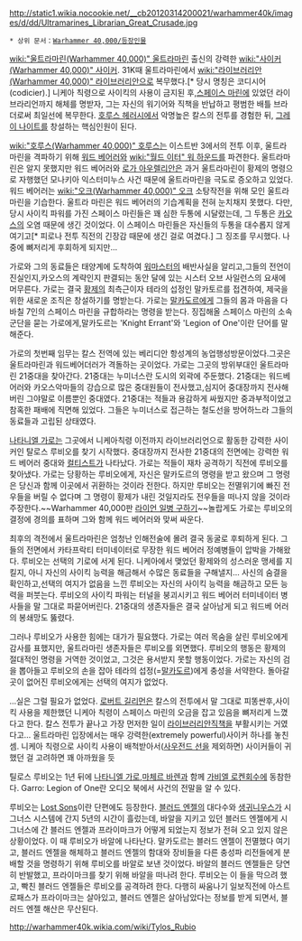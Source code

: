 {{{+1 '''Tylos Rubio'''}}}

http://static1.wikia.nocookie.net/__cb20120314200021/warhammer40k/images/d/dd/Ultramarines_Librarian_Great_Crusade.jpg

 * 상위 문서：[[Warhammer 40,000/등장인물]] 


[[wiki:"울트라마린(Warhammer 40,000)" 울트라마린]] 출신의 강력한 [[wiki:"사이커(Warhammer 40,000)" 사이커]]. 31K때 울트라마린에서 [[wiki:"라이브러리안(Warhammer 40,000)" 라이브러리안]]으로 복무했다.[* 당시 명칭은 코디시어(codicier).] 니케아 칙령으로 사이킥의 사용이 금지된 후,[[스페이스 마린]]에 있었던 라이브라리언까지 해체를 명받자, 그는 자신의 워기어와 직책을 반납하고 평범한 배틀 브라더로써 최일선에 복무한다. [[호루스 헤러시]]에서 악명높은 칼스의 전투를 경험한 뒤, [[그레이 나이트]]를 창설하는 핵심인원이 된다.

[[wiki:"호루스(Warhammer 40,000)" 호루스]]는 이스트반 3에서의 전투 이후, 울트라마린을 격파하기 위해 [[워드 베어러]]와 [[wiki:"월드 이터" 워 하운드]]를 파견한다. 울트라마린은 알지 못했지만 워드 베어러와 [[로가 아우렐리안]]은 과거 울트라마린이 황제의 명령으로 자행했던 모나키아 익스터미누스 사건 때문에 울트라마린을 극도로 증오하고 있었다. 워드 베어러는 [[wiki:"오크(Warhammer 40,000)" 오크]] 소탕작전을 위해 모인 울트라 마린을 기습한다. 울트라 마린은 워드 베어러의 기습계획을 전혀 눈치채지 못했다. 다만, 당시 사이킥 파워를 가진 스페이스 마린들은 꽤 심한 두통에 시달렸는데, 그 두통은 [[카오스]]의 오염 때문에 생긴 것이었다. 이 스페이스 마린들은 자신들의 두통을 대수롭지 않게 여기고[* 피로나 전투 직전의 긴장감 때문에 생긴 걸로 여겼다.] 그 징조를 무시했다. 나중에 뼈저리게 후회하게 되지만…

가로와 그의 동료들은 태양계에 도착하여 [[워마스터]]의 배반사실을 알리고,그들의 전언이 진실인지,카오스의 계략인지 판결되는 동안 달에 있는 시스터 오브 사일런스의 요새에 머무른다. 가로는 결국 [[황제]]의 최측근이자 테라의 섭정인 말카토르를 접견하여, 제국을 위한 새로운 조직은 창설하기를 명받는다. 가로는 [[말카도르]]에게 그들의 몸과 마음을 다 바칠 7인의 스페이스 마린을 규합하라는 명령을 받는다. 징집해올 스페이스 마린의 소속군단을 묻는 가로에게,말카도르는 'Knight Errant'와 'Legion of One'이란 단어를 말해준다.

가로의 첫번째 임무는 칼스 전역에 있는 베리디안 항성계의 농업행성방문이었다.그곳은 울트라마린과 워드베어더러가 격돌하는 곳이었다. 가로는 그곳의 방위부대인 울트라마린 21중대을 찾아간다. 21중대는 누미너스란 도시의 외곽에 주둔했다. 21중대는 워드베어러와 카오스악마들의 강습으로 많은 중대원들이 전사했고,심지어 중대장까지 전사해버린 그야말로 이름뿐인 중대였다. 21중대는 적들과 용감하게 싸웠지만 중과부적이었고  참혹한 패배에 직면해 있었다. 그들은  누미너스로 접근하는 철도선을 방어하느라 그들의 동료들과 고립된 상태였다.

[[나타니엘 가로]]는 그곳에서 니케아칙령 이전까지 라이브러리언으로 활동한 강력한 사이커인 탈로스 루비오를 찾기 시작했다. 중대장까지 전사한 21중대의 전면에는 강력한 워드 베어러 중대와 [[컬티스트]]가 나타났다. 가로는 적들이 재차 공격하기 직전에 루비오를 찾아냈다. 가로는 당황하는 루비오에게, 자신은 말카도르의 명령을 받고 왔으며 그 명령은 당신과 함께 이곳에서 귀환하는 것이라 전한다. 하지만 루비오는 전멸위기에 빠진 전우들을 버릴 수 없다며 그 명령이 황제가 내린 것일지라도 전우들을 떠나지 않을 것이라 주장한다.~~Warhammer 40,000판 [[라이언 일병 구하기]]~~놀랍게도 가로는 루비오의 결정에 경의를 표하며 그와 함께 워드 베어러와 맞써 싸운다.

최후의 격전에서 울트라마린은 엄청난 인해전술에 몰려 결국 동굴로 후퇴하게 된다. 그들의 전면에서 카타프락티 터미네이터로 무장한 워드 베어러 정예병들이 압박을 가해왔다. 루비오는 선택의 기로에 서게 된다. 니케아에서 맺었던 황제와의 성스러운 맹세를 지킬지, 아니 자신의 사이킥 능력을 해금해서 수많은 동료들을 구해낼지…  사신의 숨결을 확인하고,선택의 여지가 없음을 느낀 루비오는 자신의 사이킥 능력을 해금하고  모든 능력을 퍼붓는다. 루비오의 사이킥 파워는 터널을 붕괴시키고 워드 베어러 터미네이터 병사들을 말 그대로 파묻어버린다. 21중대의 생존자들은 결국 살아남게 되고 워드베 어러의 봉쇄망도 뚫렸다.

그러나 루비오가 사용한 힘에는 대가가 필요했다. 가로는 여러 목숨을 살린 루비오에게 감사를 표했지만, 울트라마린 생존자들은 루비오를 외면했다. 루비오의 행동은 황제의 절대적인 명령을 거역한 것이었고, 그것은 용서받지 못할 행동이었다. 가로는 자신의 검을 뽑아들고 루비오의 손을 잡아 테라의 섭정(=[[말카도르]])에게 충성을 서약한다. 돌아갈 곳이 없어진 루비오에게는 선택의 여지가 없었다.

…실은 그럴 필요가 없었다. [[로버트 길리먼]]은 칼스의 전투에서 말 그대로 피똥싼후,사이킥 사용을 제한했던 니케아 칙령이 스페이스 마린의 오금을 잡고 있음을 뼈저리게 느꼈다고 한다. 칼스 전투가 끝나고 가장 먼저한 일이 [[라이브러리안]]직책을 부활시키는 거였다고… 울트라마린 입장에서는 매우 강력한(extremely powerful)사이커 하나를 놓친 셈. 니케아 칙령으로 사이킥 사용이 배척받아서([[사우전드 선]]을 제외하면) 사이커들이 귀했던 걸 고려하면 꽤 아까웠을 듯

틸로스 루비오는 1년 뒤에 [[나타니엘 가로]],[[마체르 바렌]]과 함께 [[가비엘 로켄]]회수에 동참한다. Garro: Legion of One란 오디오 북에서 사건의 전말을 알 수 있다.

루비오는 [http://wh40k.lexicanum.com/wiki/Lost_Sons_%28Short_Story%29#Lost_Sons  Lost Sons]이란 단편에도 등장한다. [[블러드 엔젤]]의 대다수와 [[생귀니우스]]가 시그너스 시스템에 간지 5년의 시간이 흘렀는데, 바알을 지키고 있던 블러드 엔젤에게 시그너스에 간 블러드 엔젤과 프라이마크가 어떻게 되었는지 정보가 전혀 오고 있지 않은 상황이었다. 이 때 루비오가 바알에 나타난다. 말카도르는 블러드 엔젤이 전멸했다 여기고, 블러드 엔젤을 해체하고 블러드 엔젤의 함대와 장비들을 다른 충성파 리전들에게 분배할 것을 명령하기 위해 루비오를 바알로 보낸 것이었다. 바알의 블러드 엔젤들은 당연히 반발했고, 프라이마크를 찾기 위해 바알을 떠나려 한다. 루비오는 이 들을 막으려 했고, 빡친 블러드 엔젤들은 루비오를 공격하려 한다. 다행히 싸움나기 일보직전에 아스트로패스가 프라이마크는 살아있고, 블러드 엔젤은 살아남았다는 정보를 받게 되면서, 블러드 엔젤 해산은 무산된다. 

http://warhammer40k.wikia.com/wiki/Tylos_Rubio
